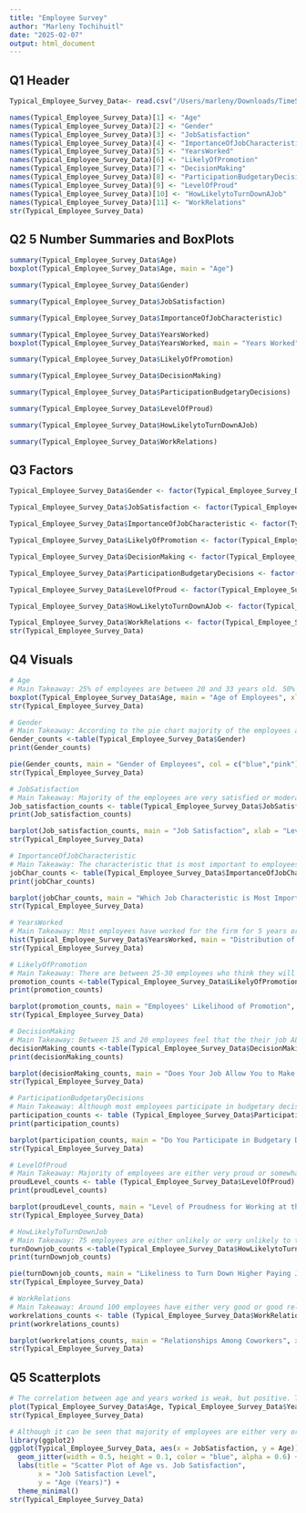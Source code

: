 ```yaml
---
title: "Employee Survey"
author: "Marleny Tochihuitl"
date: "2025-02-07"
output: html_document 
---
```

## Q1 Header
```r
Typical_Employee_Survey_Data<- read.csv("/Users/marleny/Downloads/TimeSeriesModeling/HW1/Typical_Employee_Survey_Data.csv", header=FALSE)

names(Typical_Employee_Survey_Data)[1] <- "Age"
names(Typical_Employee_Survey_Data)[2] <- "Gender"
names(Typical_Employee_Survey_Data)[3] <- "JobSatisfaction"
names(Typical_Employee_Survey_Data)[4] <- "ImportanceOfJobCharacteristic"
names(Typical_Employee_Survey_Data)[5] <- "YearsWorked"
names(Typical_Employee_Survey_Data)[6] <- "LikelyOfPromotion"
names(Typical_Employee_Survey_Data)[7] <- "DecisionMaking"
names(Typical_Employee_Survey_Data)[8] <- "ParticipationBudgetaryDecisions"
names(Typical_Employee_Survey_Data)[9] <- "LevelOfProud"
names(Typical_Employee_Survey_Data)[10] <- "HowLikelytoTurnDownAJob"
names(Typical_Employee_Survey_Data)[11] <- "WorkRelations"
str(Typical_Employee_Survey_Data)
```

## Q2 5 Number Summaries and BoxPlots
```r
summary(Typical_Employee_Survey_Data$Age)
boxplot(Typical_Employee_Survey_Data$Age, main = "Age")

summary(Typical_Employee_Survey_Data$Gender)

summary(Typical_Employee_Survey_Data$JobSatisfaction)

summary(Typical_Employee_Survey_Data$ImportanceOfJobCharacteristic)

summary(Typical_Employee_Survey_Data$YearsWorked)
boxplot(Typical_Employee_Survey_Data$YearsWorked, main = "Years Worked")

summary(Typical_Employee_Survey_Data$LikelyOfPromotion)

summary(Typical_Employee_Survey_Data$DecisionMaking)

summary(Typical_Employee_Survey_Data$ParticipationBudgetaryDecisions)

summary(Typical_Employee_Survey_Data$LevelOfProud)

summary(Typical_Employee_Survey_Data$HowLikelytoTurnDownAJob)

summary(Typical_Employee_Survey_Data$WorkRelations)
```

## Q3 Factors
```r
Typical_Employee_Survey_Data$Gender <- factor(Typical_Employee_Survey_Data$Gender, levels = c(1,2), labels = c("Male","Female"))

Typical_Employee_Survey_Data$JobSatisfaction <- factor(Typical_Employee_Survey_Data$JobSatisfaction, levels = c(1,2,3,4), labels = c("Very Satisfied", "Moderately Satisfied", "A Little Dissatisfied", "Very Dissatisfied"))

Typical_Employee_Survey_Data$ImportanceOfJobCharacteristic <- factor(Typical_Employee_Survey_Data$ImportanceOfJobCharacteristic, levels = c(1,2,3,4,5), labels = c("High Income", "No Danger of Being Fired", "Flexible Hours", "Opportunities for Advancement", "Enjoying the Work"))

Typical_Employee_Survey_Data$LikelyOfPromotion <- factor(Typical_Employee_Survey_Data$LikelyOfPromotion, levels = c(1,2,3,4,5), labels = c("Very Likely", "Likely", "Not Sure", "Unlikely", "Very Unlikely"))

Typical_Employee_Survey_Data$DecisionMaking <- factor(Typical_Employee_Survey_Data$DecisionMaking, levels = c(1,2,3,4), labels = c("Always", "Much of the Time", "Sometimes", "Never"))

Typical_Employee_Survey_Data$ParticipationBudgetaryDecisions <- factor(Typical_Employee_Survey_Data$ParticipationBudgetaryDecisions, levels = c(1,2), labels = c("Yes", "No"))

Typical_Employee_Survey_Data$LevelOfProud <- factor(Typical_Employee_Survey_Data$LevelOfProud, levels = c(1,2,3,4), labels = c("Very proud", "Somewhat Proud", "Indifferent", "Not At All Proud"))

Typical_Employee_Survey_Data$HowLikelytoTurnDownAJob <- factor(Typical_Employee_Survey_Data$HowLikelytoTurnDownAJob, levels = c(1,2,3,4,5), labels = c("Very Likely","Likely", "Not Sure", "Unlikely", "Very Unlikely"))

Typical_Employee_Survey_Data$WorkRelations <- factor(Typical_Employee_Survey_Data$WorkRelations, levels = c(1,2,3,4,5), labels = c("Very Good","Good", "So So", "Bad", "Very Bad"))
str(Typical_Employee_Survey_Data)
```

## Q4 Visuals
```r
# Age
# Main Takeaway: 25% of employees are between 20 and 33 years old. 50% of employees are between the ages of approximately 33 and 44, while 25% are over 44.
boxplot(Typical_Employee_Survey_Data$Age, main = "Age of Employees", xlab = "Employees", ylab = "Age", col = "Red")
str(Typical_Employee_Survey_Data)

# Gender
# Main Takeaway: According to the pie chart majority of the employees are males (70 out of 122 employees). This is more than half of the employees, which is visuallt represented on the pie chart. 
Gender_counts <-table(Typical_Employee_Survey_Data$Gender)
print(Gender_counts)

pie(Gender_counts, main = "Gender of Employees", col = c("blue","pink"), labels = paste(names(Gender_counts),"\n", Gender_counts), radius = 1)
str(Typical_Employee_Survey_Data)

# JobSatisfaction
# Main Takeaway: Majority of the employees are very satisfied or moderately satisfied, which is a positive image for the firm. Less than 10 employees are a little dissatisfied and less than 10 are very dissatisfied. 
Job_satisfaction_counts <- table(Typical_Employee_Survey_Data$JobSatisfaction)
print(Job_satisfaction_counts)

barplot(Job_satisfaction_counts, main = "Job Satisfaction", xlab = "Level of Satisfaction", ylab = "Number of Employees", col = "skyblue", border = "black", las = 0.5, cex.names=0.55, axis.lty = 2)
str(Typical_Employee_Survey_Data)

# ImportanceOfJobCharacteristic
# Main Takeaway: The characteristic that is most important to employees is enjoying the work which was chosen by over 60 employees as can be seen on the barplot. The second most important characteristic to employees is a high income shown as the second tallest bar plot. 
jobChar_counts <- table(Typical_Employee_Survey_Data$ImportanceOfJobCharacteristic)
print(jobChar_counts)

barplot(jobChar_counts, main = "Which Job Characteristic is Most Important", xlab = "Characteristic", ylab = "Most Important:by # of employees", col = "skyblue", border = "black", las = 0.5, cex.names=0.55, axis.lty = 2)
str(Typical_Employee_Survey_Data)

# YearsWorked
# Main Takeaway: Most employees have worked for the firm for 5 years or less as shown by a frequency of over 60 employees. Less than 5 employees have worked at the firm for over 50 years, but those employees skewed the data to the right. 
hist(Typical_Employee_Survey_Data$YearsWorked, main = "Distribution of Years Worked", xlab = "Years Worked", col = "purple", border = "black")
str(Typical_Employee_Survey_Data)

# LikelyOfPromotion 
# Main Takeaway: There are between 25-30 employees who think they will likely recieve a promotion, and 25-30 employees who think they won't receive a promotion. Furthermore, there are over 35 employees who think it is highly unlikely they will receive a promotion. Overall, the employees are pretty split regarding whether think they will receive a promotion or not. 
promotion_counts <-table(Typical_Employee_Survey_Data$LikelyOfPromotion)
print(promotion_counts)

barplot(promotion_counts, main = "Employees' Likelihood of Promotion", xlab = "Likelihood of Promotion", ylab = "Number of Employees", col = "yellow", border = "black", las = 0.5, cex.names = 0.5, axis.lty = 2)
str(Typical_Employee_Survey_Data)

# DecisionMaking 
# Main Takeaway: Between 15 and 20 employees feel that the their job ALWAYS allows them to partake in making decisions that affect their work, while around 100 employees feel that their jobeither sometimes or most of the time allows them to make decisions that affect their work.   
decisionMaking_counts <-table(Typical_Employee_Survey_Data$DecisionMaking)
print(decisionMaking_counts)

barplot(decisionMaking_counts, main = "Does Your Job Allow You to Make Decisions That Affect Your Work?", xlab = "Frequency of Participation", ylab = "Number of Employees", col = "green", border = "black", cex.names = 0.5)
str(Typical_Employee_Survey_Data)

# ParticipationBudgetaryDecisions
# Main Takeaway: Although most employees participate in budgetary decisions, over 60 employees, it is still not a large percentage, it is closer to 50/50. 
participation_counts <- table (Typical_Employee_Survey_Data$ParticipationBudgetaryDecisions)
print(participation_counts)

barplot(participation_counts, main = "Do You Participate in Budgetary Decisions?", xlab="Response", ylab="Number of Employees", col = c("blue", "red"), border = "black")
str(Typical_Employee_Survey_Data)

# LevelOfProud
# Main Takeaway: Majority of employees are either very proud or somewhat proud to work for the organization, specifically a little over 100 employees. Out of those estimated 100, a little over 70 are somewhat proud.  
proudLevel_counts <- table (Typical_Employee_Survey_Data$LevelOfProud)
print(proudLevel_counts)

barplot(proudLevel_counts, main = "Level of Proudness for Working at the Firm", xlab="Proud Levels", ylab="Number of Employees", col = c("blue"), border = "black", las = 0.5, cex.names = 0.5, axis.lty = 2)
str(Typical_Employee_Survey_Data)

# HowLikelyToTurnDownJob
# Main Takeaway: 75 employees are either unlikely or very unlikely to turn down a higher paying job, and only 1 person is not sure. The remaining 46 employees will most likely or likely turn down the job. 
turnDownjob_counts <-table(Typical_Employee_Survey_Data$HowLikelytoTurnDownAJob)
print(turnDownjob_counts)

pie(turnDownjob_counts, main = "Likeliness to Turn Down Higher Paying Job", col = c("green","pink","skyblue","purple","yellow"), labels = paste(names(turnDownjob_counts),"\n", turnDownjob_counts), radius = 1)
str(Typical_Employee_Survey_Data)

# WorkRelations
# Main Takeaway: Around 100 employees have either very good or good relationships with their co-workers. Around 20 employees have so-so relationships, and less than 5 have bad or very bad relationships showing that most employees get along. 
workrelations_counts <- table (Typical_Employee_Survey_Data$WorkRelations)
print(workrelations_counts)

barplot(workrelations_counts, main = "Relationships Among Coworkers", xlab ="Relationship Standing", ylab = "Number of Employees", col = c("blue"), border = "black", las = 0.5, cex.names = 0.65, axis.lty = 2)
str(Typical_Employee_Survey_Data)
```

## Q5 Scatterplots
```r
# The correlation between age and years worked is weak, but positive. The older the employees, typically they have worked longer for the organization, however, the relationship is not visibly strong.     
plot(Typical_Employee_Survey_Data$Age, Typical_Employee_Survey_Data$YearsWorked, main = "Relationship between Age and Years Worked", xlab = "Age", ylab = "Years Worked", pch = 16, col = "blue")
str(Typical_Employee_Survey_Data)

# Although it can be seen that majority of employees are either very or moderately satisfied, regardless of age, there are around 13 employees that are either a little dissatisfied or very dissatisfied between the ages of 25 and 50. Once again, the correlation between age and job satisfaction is weak. 
library(ggplot2)
ggplot(Typical_Employee_Survey_Data, aes(x = JobSatisfaction, y = Age)) +
  geom_jitter(width = 0.5, height = 0.1, color = "blue", alpha = 0.6) +
  labs(title = "Scatter Plot of Age vs. Job Satisfaction",
       x = "Job Satisfaction Level",
       y = "Age (Years)") +
  theme_minimal()
str(Typical_Employee_Survey_Data)

```